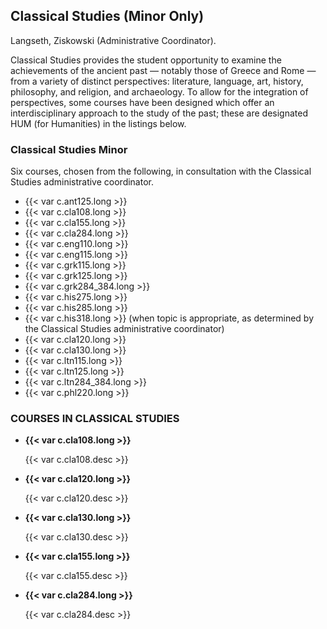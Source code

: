 ## Classical Studies (Minor Only)
Langseth, Ziskowski (Administrative Coordinator).

Classical Studies provides the student opportunity to examine the achievements of the ancient past — notably those of Greece and Rome — from a variety of distinct perspectives: literature, language, art, history, philosophy, and religion, and archaeology.  To allow for the integration of perspectives, some courses have been designed which offer an interdisciplinary approach to the study of the past; these are designated HUM (for Humanities) in the listings below.

### Classical Studies Minor
Six courses, chosen from the following, in consultation with the Classical Studies administrative coordinator.
	
- {{< var c.ant125.long >}}
- {{< var c.cla108.long >}}
- {{< var c.cla155.long >}}
- {{< var c.cla284.long >}}
- {{< var c.eng110.long >}}
- {{< var c.eng115.long >}}
- {{< var c.grk115.long >}}
- {{< var c.grk125.long >}}
- {{< var c.grk284_384.long >}}
- {{< var c.his275.long >}}
- {{< var c.his285.long >}}
- {{< var c.his318.long >}} (when topic is appropriate, as determined by the Classical Studies administrative coordinator)
- {{< var c.cla120.long >}}
- {{< var c.cla130.long >}}
- {{< var c.ltn115.long >}}
- {{< var c.ltn125.long >}}
- {{< var c.ltn284_384.long >}}
- {{< var c.phl220.long >}}

### COURSES IN CLASSICAL STUDIES
- **{{< var c.cla108.long >}}**

  {{< var c.cla108.desc >}} 

- **{{< var c.cla120.long >}}**

  {{< var c.cla120.desc >}}

- **{{< var c.cla130.long >}}**

  {{< var c.cla130.desc >}} 

- **{{< var c.cla155.long >}}**

  {{< var c.cla155.desc >}}

- **{{< var c.cla284.long >}}**

  {{< var c.cla284.desc >}} 
